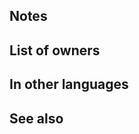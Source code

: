{{Weapon Infobox
|tagid=SID_聖樹の杖
|weaponName=Tannenbaton
|image=wep_rd035
|weaponType=Staff
|might=8
|range=2
|effect=Grants Def/Res+2 and “inflicts Special cooldown charge -1 on foe per attack” to allies within 2 spaces of unit during combat. (Only highest value applied. Does not stack.)
|cost=200
|exclusive=0
|statModifiers=0,8,0,0,0
|required=Assault
|next=
|promotionRarity=5
|promotionTier=2
|intID=2349
|sort=88000
|effectRange=2
|value=11
|timingID=2
|abilityID=116
|properties=
}}
==Notes==
{{Temporary buffs}}
{{CooldownChargeMinus}}
{{AlliesCombatEffect}}
==List of owners==
{{Skill Hero List}}
==In other languages==
{{OtherLanguages
|japanese=聖樹の杖
|german=Tannenstab
|spanishEU=Bastón árbol
|spanishLA=Bastón árbol
|french=Bâton sapin
|italian=Jingle bastone
|chineseTW=聖樹之杖
|portuguese=Bastão pinheiro
}}
==See also==
{{See also skills|cond=(Description LIKE '%grants Def/Res+%allies within _ spaces during combat%' OR Description LIKE '%allies%grants Def/Res+2%during combat%' OR Description LIKE '%special cooldown charge -1%allies within _ spaces%') AND Exclusive='1'}}
{{Weapons Navbox}}